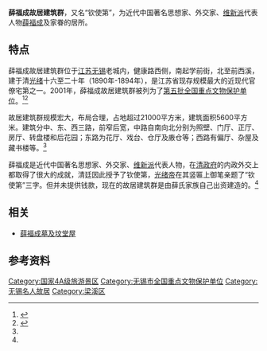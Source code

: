 {{文物保护单位
| 级别 = 全国
| 图片 = [[File:Xue_Fucheng_Residence_in_Wuxi.jpg|180px]]
| 名称 = 薛福成故居建筑群
| 编号 = 5-484
| 分类 = 近现代重要史迹及代表性建筑
| 时代 = [[清朝|清]]
| 所在 = [[江苏省|江苏省]][[无锡市|无锡市]]
| 登录 = 2001年
| 备注 ={{maplink|frame=yes|plain=yes|type=point|frame-lat=31.57262|frame-long=120.29141|zoom=16|coord={{coord|31.57262|120.29141}}}}
}}{{coord|31.57262|120.29141|display=title}}
'''薛福成故居建筑群'''，又名“钦使第”，为近代中国著名思想家、外交家、[[维新派|维新派]]代表人物[[薛福成|薛福成]]及家眷的居所。

== 特点 ==
薛福成故居建筑群位于[[江苏省|江苏]][[无锡市|无锡]]老城内，健康路西侧，南起学前街，北至前西溪，建于清[[光绪|光绪]]十六至二十年（1890年-1894年），是江苏省现存规模最大的近现代官僚宅第之一。2001年，薛福成故居建筑群被列为了[[第五批全国重点文物保护单位|第五批全国重点文物保护单位]]。<ref name=":3">{{Cite web|url=http://www.ncha.gov.cn/col/col1648/index.html|title=国务院关于公布第五批全国重点文物保护单位和与现有全国重点文物保护单位合并项目的通知|accessdate=2016-08-21|author=|date=|work=www.sach.gov.cn|publisher=[[中国国家文物局|中国国家文物局]]|archive-url=https://web.archive.org/web/20141008115313/http://www.sach.gov.cn/col/col1648/index.html|archive-date=2014-10-08|dead-url=yes}}</ref><ref name=":0">{{Cite web|url=http://www.china.com.cn/aboutchina/data/wwbhdw/txt/2006-12/20/content_7534387.htm|title=薛福成故居|accessdate=2016年8月21日|author=中国网|date=2006年12月20日|publisher=|archive-date=2017年3月5日|archive-url=https://web.archive.org/web/20170305011545/http://www.china.com.cn/aboutchina/data/wwbhdw/txt/2006-12/20/content_7534387.htm|dead-url=no}}</ref>

故居建筑群规模宏大，布局合理，占地超过21000平方米，建筑面积5600平方米。建筑分中、东、西三路，前窄后宽，中路自南向北分别为照壁、门厅、正厅、房厅、转盘楼和后花园；东路为花厅、戏台、仓厅及廒仓等；西路有偏厅、杂屋及藏书楼等。<ref name=":0" />

薛福成是近代中国著名思想家、外交家、[[维新派|维新派]]代表人物，在[[清政府|清政府]]的内政外交上都取得了很大的成就，清廷因此授予了钦使第，[[光绪帝|光绪帝]]在其竖匾上御笔亲题了“钦使第”三字。但并未提供钱款，现在的故居建筑群是由薛氏家族自己出资建造的。<ref name=":0" />

==相关==
*[[薛福成墓及坟堂屋|薛福成墓及坟堂屋]]
==参考资料==
<div class="references-small">
<references />
</div>

{{江苏全国重点文物保护单位|nocat}}
[[Category:国家4A级旅游景区|Category:国家4A级旅游景区]]
[[Category:无锡市全国重点文物保护单位|Category:无锡市全国重点文物保护单位]]
[[Category:无锡名人故居|Category:无锡名人故居]]
[[Category:梁溪区|Category:梁溪区]]